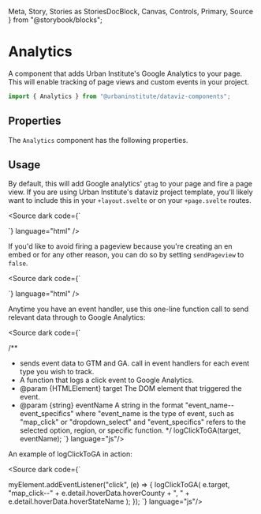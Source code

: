   Meta,
  Story,
  Stories as StoriesDocBlock,
  Canvas,
  Controls,
  Primary,
  Source
} from "@storybook/blocks";

<Meta title="Components/Analytics" of={Stories} />

# Analytics

A component that adds Urban Institute's Google Analytics to your page. This will enable tracking of page views and custom events in your project.

```js
import { Analytics } from "@urbaninstitute/dataviz-components";
```

## Properties

The `Analytics` component has the following properties.

<Controls />

## Usage

By default, this will add Google analytics' `gtag` to your page and fire a page view. If you are using Urban Institute's dataviz project template, you'll likely want to include this in your `+layout.svelte` or on your `+page.svelte` routes.

<Source
  dark
  code={`
<script>
</script>
<Analytics title="My project title" />
`}
  language="html"
/>

If you'd like to avoid firing a pageview because you're creating an en embed or for any other reason, you can do so by setting `sendPageview` to `false`.

<Source
  dark
  code={`
<script>
</script>
<Analytics title="My project title" sendPageview={false}/>
`}
  language="html"
/>

Anytime you have an event handler, use this one-line function call to send relevant data through to Google Analytics:

<Source dark code={`

/\*\*

- sends event data to GTM and GA. call in event handlers for each event type you wish to track.
- A function that logs a click event to Google Analytics.
- @param {HTMLElement} target The DOM element that triggered the event.
- @param {string} eventName A string in the format "event_name--event_specifics" where "event_name is the type of event, such as "map_click" or "dropdown_select" and "event_specifics" refers to the selected option, region, or specific function.
  \*/
  logClickToGA(target, eventName);
  `} language="js"/>

An example of logClickToGA in action:

<Source dark code={`

myElement.addEventListener("click", (e) => {
logClickToGA(
e.target,
"map_click--" + e.detail.hoverData.hoverCounty + ", " + e.detail.hoverData.hoverStateName
);
});
`} language="js"/>
